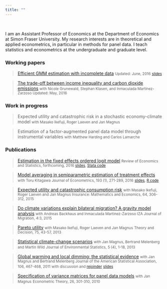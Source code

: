 ```yaml
---
title: ""
---
```


<br>

I am an Assistant Professor of Economics at the Department of Economics at Simon Fraser University. 
My research interests are in theoretical and applied econometrics, in particular in methods for panel data.
I teach statistics and econometrics at the undergraduate and graduate level.

### Working papers

> [Efficient GMM estimation with incomplete data](M2016-missingData.pdf)
> <small>Updated: June, 2016</small>
> <small>[slides](./M2016-incompleteData-slides.pdf)</small>

> [The trade-off between income inequality and carbon dioxide emissions](GKMM2016-emissions.pdf)
> <small>with Nicole Grunewald, Stephan Klasen, and Inmaculada Martinez-Zarzoso </small>
> <small>Updated: May, 2016</small>

### Work in progress

> Expected utility and catastrophic risk in a stochastic economy-climate model
> <small>with Masako Ikefuji, Roger Laeven and Jan Magnus </small> 

> Estimation of a factor-augmented panel data model through instrumental variables
> <small>with Matthew Harding and Carlos Lamarche </small>

### Publications

> [Estimation in the fixed effects ordered logit model](Muris-FEOL-RESTAT-20160425.pdf) 
> <small>Review of Economics and Statistics, forthcoming, 2016 </small> 
> <small>[slides](feol-slides-2016004.pdf), [Stata code](http://dx.doi.org/10.7910/DVN/IUJ3VZ)</small>

> [Model averaging in semiparametric estimation of treatment effects](http://dx.doi.org/10.1016/j.jeconom.2016.03.002)
> <small>with Toru Kitagawa </small> 
> <small>Journal of Econometrics, 193 (1), 271-289, 2016</small> 
> <small>[slides](KM2013-slides.pdf), [R code](KM-code.zip) </small>

> [Expected utility and catastrophic consumption risk](http://dx.doi.org/10.1016/j.insmatheco.2015.06.007)
> <small>with Masako Ikefuji, Roger Laeven and Jan Magnus </small> 
> <small>Insurance: Mathematics and Economics, 64, 306-312, 2015</small>

> [Do climate variations explain bilateral migration? A gravity model analysis](http://www.izajom.com/content/4/1/3) 
> <small>with Andreas Backhaus and Inmaculada Martinez-Zarzoso </small> 
> <small>IZA Journal of Migration, 4:3, 2015</small>

> [Pareto utility](http://dx.doi.org/10.1007/s11238-012-9293-8)
> <small>with Masako Ikefuji, Roger Laeven and Jan Magnus</small>
> <small>Theory and Decision, 75, 43-57, 2013</small>

> [Statistical climate-change scenarios](http://www.jenvstat.org/v05/i04)
> <small>with Jan Magnus, Bertrand Melenberg and Martin Wild</small>
> <small>Journal of Environmental Statistics, 5 (4), 1-18, 2013</small>


> [Global warming and local dimming: the statistical evidence](http://dx.doi.org/10.1198/jasa.2011.ap09508) 
> <small>with Jan Magnus and Bertrand Melenberg </small>
> <small>Journal of the American Statistical Association, 106, 467-468, 2011</small>
> <small>with discussion and [rejoinder](http://dx.doi.org/10.1198/jasa.2011.ap11319)</small>
> <small>[slides](MMM2010_slides.pdf)</small>

> [Specification of variance matrices for panel data models](http://dx.doi.org/10.1017/S0266466609090756)
> <small>with Jan Magnus</small>
> <small>Econometric Theory, 26, 301-310, 2010 </small>
